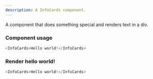 ```yaml
---
description: A InfoCards component.
---
```



A component that does something special and renders text in a div.

### Component usage
```js
<InfoCards>Hello world!</InfoCards>
```

### Render hello world!

```js live
<InfoCards>Hello world!</InfoCards>
```
